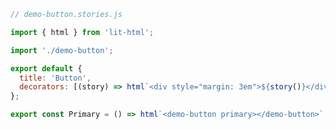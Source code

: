 ```js
// demo-button.stories.js

import { html } from 'lit-html';

import './demo-button';

export default {
  title: 'Button',
  decorators: [(story) => html`<div style="margin: 3em">${story()}</div>`],
};

export const Primary = () => html`<demo-button primary></demo-button>`;
```

